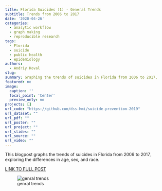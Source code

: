 ```yaml
---
title: Florida Suicides (1) - General Trends
subtitle: Trends from 2006 to 2017 
date: '2020-04-26'
categories:
  - analytic workflow
  - graph making
  - reproducible research
tags:
  - Florida
  - suicide
  - public health
  - epidemiology
authors:
  - Andriy Koval
slug:
summary: Graphing the trends of suicides in Florida from 2006 to 2017.
featured: no
image:
  caption: ''
  focal_point: 'Center'
  preview_only: no
projects: []
url_code: "https://github.com/dss-hmi/suicide-prevention-2019"
url_dataset: ""
url_pdf: ""
url_poster: ""
url_project: ""
url_slides: ""
url_source: ""
url_video: ""
---
```


This blogpost graphs the trends of  suicides in Florida from 2006 to 2017, exploring the differences in age, sex, and race. 



[LINK TO FULL POST](http://andriy.rbind.io/post/2020-04-26-florida-suicide-1/)


![genral trends](g11-1.png)
